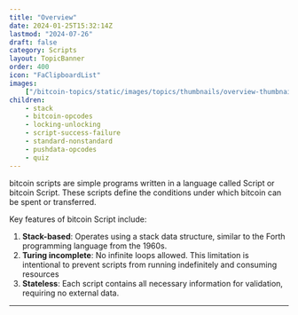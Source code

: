 ```yaml
---
title: "Overview"
date: 2024-01-25T15:32:14Z
lastmod: "2024-07-26"
draft: false
category: Scripts
layout: TopicBanner
order: 400
icon: "FaClipboardList"
images:
    ["/bitcoin-topics/static/images/topics/thumbnails/overview-thumbnail.webp"]
children:
    - stack
    - bitcoin-opcodes
    - locking-unlocking
    - script-success-failure
    - standard-nonstandard
    - pushdata-opcodes
    - quiz
---
```


bitcoin scripts are simple programs written in a language called Script or bitcoin Script. These scripts define the conditions under which bitcoin can be spent or transferred.

Key features of bitcoin Script include:

1. **Stack-based**: Operates using a stack data structure, similar to the Forth programming language from the 1960s.
2. **Turing incomplete**: No infinite loops allowed. This limitation is intentional to prevent scripts from running indefinitely and consuming resources
3. **Stateless**: Each script contains all necessary information for validation, requiring no external data.

<div className="dark:hidden w-full">
    <SvgDisplay
        src="/bitcoin-topics/static/images/topics/overview/overview.gif"
        width="100%"
        height="auto"
        className="rounded-lg"
    />
</div>
<div className="hidden dark:block w-full">
    <SvgDisplay
        src="/bitcoin-topics/static/images/topics/overview/overview.gif"
        width="100%"
        height="auto"
        className="rounded-lg"
    />
</div>

---
